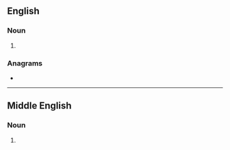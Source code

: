 ==English==

===Noun===
{{head|en|noun form}}

# {{plural of|groyne|lang=en}}

===Anagrams===
* {{anagrams|en|a=egnorsy|Gorneys|Greyson|eryngos|reyongs}}

----

==Middle English==

===Noun===
{{head|enm|noun plural form}}

# {{plural of|groyn|lang=enm}}